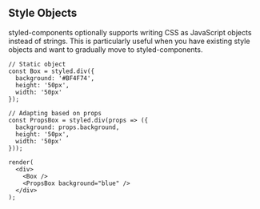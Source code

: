 ## Style Objects

styled-components optionally supports writing CSS as JavaScript objects instead of strings. This is particularly useful when you have existing style objects and want to gradually move to styled-components.

```react
// Static object
const Box = styled.div({
  background: '#BF4F74',
  height: '50px',
  width: '50px'
});

// Adapting based on props
const PropsBox = styled.div(props => ({
  background: props.background,
  height: '50px',
  width: '50px'
}));

render(
  <div>
    <Box />
    <PropsBox background="blue" />
  </div>
);
```
